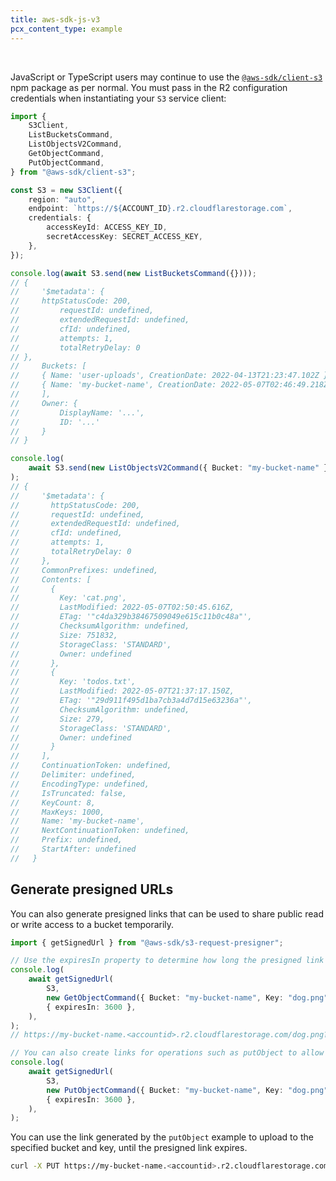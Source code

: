 ```yaml
---
title: aws-sdk-js-v3
pcx_content_type: example
---
```



<Render file="keys" />
<br />

JavaScript or TypeScript users may continue to use the [`@aws-sdk/client-s3`](https://www.npmjs.com/package/@aws-sdk/client-s3) npm package as per normal. You must pass in the R2 configuration credentials when instantiating your `S3` service client:

```ts
import {
	S3Client,
	ListBucketsCommand,
	ListObjectsV2Command,
	GetObjectCommand,
	PutObjectCommand,
} from "@aws-sdk/client-s3";

const S3 = new S3Client({
	region: "auto",
	endpoint: `https://${ACCOUNT_ID}.r2.cloudflarestorage.com`,
	credentials: {
		accessKeyId: ACCESS_KEY_ID,
		secretAccessKey: SECRET_ACCESS_KEY,
	},
});

console.log(await S3.send(new ListBucketsCommand({})));
// {
//     '$metadata': {
//     httpStatusCode: 200,
//         requestId: undefined,
//         extendedRequestId: undefined,
//         cfId: undefined,
//         attempts: 1,
//         totalRetryDelay: 0
// },
//     Buckets: [
//     { Name: 'user-uploads', CreationDate: 2022-04-13T21:23:47.102Z },
//     { Name: 'my-bucket-name', CreationDate: 2022-05-07T02:46:49.218Z }
//     ],
//     Owner: {
//         DisplayName: '...',
//         ID: '...'
//     }
// }

console.log(
	await S3.send(new ListObjectsV2Command({ Bucket: "my-bucket-name" })),
);
// {
//     '$metadata': {
//       httpStatusCode: 200,
//       requestId: undefined,
//       extendedRequestId: undefined,
//       cfId: undefined,
//       attempts: 1,
//       totalRetryDelay: 0
//     },
//     CommonPrefixes: undefined,
//     Contents: [
//       {
//         Key: 'cat.png',
//         LastModified: 2022-05-07T02:50:45.616Z,
//         ETag: '"c4da329b38467509049e615c11b0c48a"',
//         ChecksumAlgorithm: undefined,
//         Size: 751832,
//         StorageClass: 'STANDARD',
//         Owner: undefined
//       },
//       {
//         Key: 'todos.txt',
//         LastModified: 2022-05-07T21:37:17.150Z,
//         ETag: '"29d911f495d1ba7cb3a4d7d15e63236a"',
//         ChecksumAlgorithm: undefined,
//         Size: 279,
//         StorageClass: 'STANDARD',
//         Owner: undefined
//       }
//     ],
//     ContinuationToken: undefined,
//     Delimiter: undefined,
//     EncodingType: undefined,
//     IsTruncated: false,
//     KeyCount: 8,
//     MaxKeys: 1000,
//     Name: 'my-bucket-name',
//     NextContinuationToken: undefined,
//     Prefix: undefined,
//     StartAfter: undefined
//   }
```

## Generate presigned URLs

You can also generate presigned links that can be used to share public read or write access to a bucket temporarily.

```ts
import { getSignedUrl } from "@aws-sdk/s3-request-presigner";

// Use the expiresIn property to determine how long the presigned link is valid.
console.log(
	await getSignedUrl(
		S3,
		new GetObjectCommand({ Bucket: "my-bucket-name", Key: "dog.png" }),
		{ expiresIn: 3600 },
	),
);
// https://my-bucket-name.<accountid>.r2.cloudflarestorage.com/dog.png?X-Amz-Algorithm=AWS4-HMAC-SHA256&X-Amz-Content-Sha256=UNSIGNED-PAYLOAD&X-Amz-Credential<credential>&X-Amz-Date=<timestamp>&X-Amz-Expires=3600&X-Amz-Signature=<signature>&X-Amz-SignedHeaders=host&x-id=GetObject

// You can also create links for operations such as putObject to allow temporary write access to a specific key.
console.log(
	await getSignedUrl(
		S3,
		new PutObjectCommand({ Bucket: "my-bucket-name", Key: "dog.png" }),
		{ expiresIn: 3600 },
	),
);
```

You can use the link generated by the `putObject` example to upload to the specified bucket and key, until the presigned link expires.

```sh
curl -X PUT https://my-bucket-name.<accountid>.r2.cloudflarestorage.com/dog.png?X-Amz-Algorithm=AWS4-HMAC-SHA256&X-Amz-Content-Sha256=UNSIGNED-PAYLOAD&X-Amz-Credential<credential>&X-Amz-Date=<timestamp>&X-Amz-Expires=3600&X-Amz-Signature=<signature>&X-Amz-SignedHeaders=host&x-id=PutObject -F "data=@dog.png"
```
